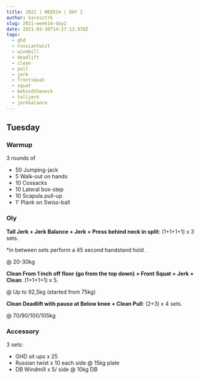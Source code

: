 ```yaml
---
title: 2021 | WEEK14 | DAY 2
author: karesztrk
slug: 2021-week14-day2
date: 2021-03-30T14:27:13.978Z
tags:
  - ghd
  - russiantwist
  - windmill
  - deadlift
  - clean
  - pull
  - jerk
  - frontsquat
  - squat
  - behindtheneck
  - talljerk
  - jerkbalance
---
```


## Tuesday

### Warmup

3 rounds of

- 50 Jumping-jack
- 5 Walk-out on hands
- 10 Cossacks
- 10 Lateral box-step
- 10 Scapula pull-up
- 1' Plank on Swiss-ball

### Oly

**Tall Jerk + Jerk Balance + Jerk + Press behind neck in split**: (1+1+1+1) x 3 sets.

\*in between sets perform a 45 second handstand hold .

@ 20-30kg

**Clean From 1 inch off floor (go from the top down) + Front Squat + Jerk + Clean**: (1+1+1+1) x 5.

@ Up to 92,5kg (started from 75kg)

**Clean Deadlift with pause at Below knee + Clean Pull**: (2+3) x 4 sets.

@ 70/90/100/105kg

### Accessory

3 sets:

- GHD sit ups x 25
- Russian twist x 10 each side @ 15kg plate
- DB Windmill x 5/ side @ 10kg DB
